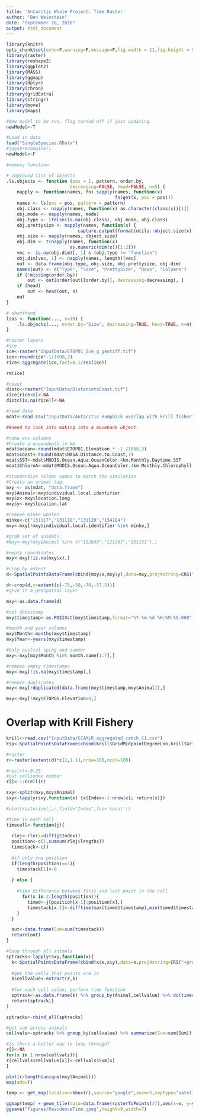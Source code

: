 ```yaml
---
title: 'Antarctic Whale Project: Time Raster'
author: "Ben Weinstein"
date: "September 16, 2016"
output: html_document
---
```


```r
library(knitr)
opts_chunk$set(echo=F,warning=F,message=F,fig.width = 11,fig.height = 5,cache=F)
library(raster)
library(reshape2)
library(ggplot2)
library(MASS)
library(ggmap)
library(dplyr)
library(chron)
library(gridExtra)
library(stringr)
library(move)
library(maps)

#New model to be run, flag turned off if just updating.
newModel<-T
```

```r
#Load in data
load("SingleSpecies.RData")
#jags$recompile()
newModel<-F
```

```r
#memory function

# improved list of objects
.ls.objects <- function (pos = 1, pattern, order.by,
                        decreasing=FALSE, head=FALSE, n=5) {
    napply <- function(names, fn) sapply(names, function(x)
                                         fn(get(x, pos = pos)))
    names <- ls(pos = pos, pattern = pattern)
    obj.class <- napply(names, function(x) as.character(class(x))[1])
    obj.mode <- napply(names, mode)
    obj.type <- ifelse(is.na(obj.class), obj.mode, obj.class)
    obj.prettysize <- napply(names, function(x) {
                           capture.output(format(utils::object.size(x), units = "auto")) })
    obj.size <- napply(names, object.size)
    obj.dim <- t(napply(names, function(x)
                        as.numeric(dim(x))[1:2]))
    vec <- is.na(obj.dim)[, 1] & (obj.type != "function")
    obj.dim[vec, 1] <- napply(names, length)[vec]
    out <- data.frame(obj.type, obj.size, obj.prettysize, obj.dim)
    names(out) <- c("Type", "Size", "PrettySize", "Rows", "Columns")
    if (!missing(order.by))
        out <- out[order(out[[order.by]], decreasing=decreasing), ]
    if (head)
        out <- head(out, n)
    out
}

# shorthand
lsos <- function(..., n=10) {
    .ls.objects(..., order.by="Size", decreasing=TRUE, head=TRUE, n=n)
}
```

```r
#raster layers
#ice
ice<-raster("InputData/ETOPO1_Ice_g_geotiff.tif")
ice<-round(ice*-1/1000,3)
rice<-aggregate(ice,fact=0.1/res(ice))

rm(ice)

#coast
distc<-raster("InputData/DistancetoCoast.tif")
rice[rice<0]<-NA
distc[is.na(rice)]<-NA

#read data
mdat<-read.csv("InputData/Antarctic Humpback overlap with krill fisheries -3085052751565071394.csv")

##need to look into making into a movebank object.

#name env columns
#Create a oceandepth in km 
mdat$ocean<-round(mdat$ETOPO1.Elevation * -1 /1000,3)
mdat$coast<-round(mdat$NASA.Distance.to.Coast,1)
mdat$SST<-mdat$MODIS.Ocean.Aqua.OceanColor.4km.Monthly.Daytime.SST
mdat$ChloroA<-mdat$MODIS.Ocean.Aqua.OceanColor.4km.Monthly.Chlorophyll.A

#standardize column names to match the simulation
#Create an animal tag.
mxy <- as(mdat, "data.frame")
mxy$Animal<-mxy$individual.local.identifier
mxy$x<-mxy$location.long
mxy$y<-mxy$location.lat

#remove minke whales
minke<-c("131117","131118","131120","154184")
mxy<-mxy[!mxy$individual.local.identifier %in% minke,]

#grab set of animals
#mxy<-mxy[mxy$Animal %in% c("112699","121207","131151"),]

#empty coordinates
mxy<-mxy[!is.na(mxy$x),]

#crop by extent
d<-SpatialPointsDataFrame(cbind(mxy$x,mxy$y),data=mxy,proj4string=CRS("+proj=longlat +datum=WGS84"))

d<-crop(d,y=extent(c(-75,-50,-70,-57.5)))
#give it a geospatial layer

mxy<-as.data.frame(d)

#set datestamp
mxy$timestamp<-as.POSIXct(mxy$timestamp,format="%Y-%m-%d %H:%M:%S.000")

#month and year columns
mxy$Month<-months(mxy$timestamp)
mxy$Year<-years(mxy$timestamp)

#Only austral sping and summer
mxy<-mxy[mxy$Month %in% month.name[1:7],]

#remove empty timestamps
mxy<-mxy[!is.na(mxy$timestamp),]

#remove duplicates
mxy<-mxy[!duplicated(data.frame(mxy$timestamp,mxy$Animal)),]

mxy<-mxy[!mxy$ETOPO1.Elevation>0,]

```

# Overlap with Krill Fishery

```r
krill<-read.csv("InputData/CCAMLR_aggregated_catch_C1.csv")
ksp<-SpatialPointsDataFrame(cbind(krill$GridMidpointDegreeLon,krill$GridMidpointHalfDegreeLat),krill)
```

```r
#raster
r<-raster(extent(d)*c(2,1.1),nrow=100,ncol=100)

#res(r)<-0.25
#put cellindex number
r[]<-1:ncell(r)

sxy<-split(mxy,mxy$Animal)
sxy<-lapply(sxy,function(x) {x$Index<-1:nrow(x); return(x)})

#plot(rasterize(j,r,field="Index",fun='count'))

#time in each cell
timecell<-function(j){
  
  rlej<-rle(x=diff(j$Index))
  position<-c(1,cumsum(rlej$lengths))
  timestack<-c()
  
  #if only one position
  if(length(position)==1){
    timestack[1]<-0
    
  } else {
    
    #time difference between first and last point in the cell
      for(x in 2:length(position)){
        timed<-j[position[x-1]:position[x],]
        timestack[x-1]<-difftime(max(timed$timestamp),min(timed$timestamp),units="days")
    }
  }

  out<-data.frame(Sum=sum(timestack))
  return(out)
}

#loop through all animals
sptracks<-lapply(sxy,function(x){
  k<-SpatialPointsDataFrame(cbind(x$x,x$y),data=x,proj4string=CRS("+proj=longlat +datum=WGS84"))
  
  #get the cells that points are in
  k$cellvalue<-extract(r,k)
  
  #for each cell value, perform time function
  sptrack<-as.data.frame(k) %>% group_by(Animal,cellvalue) %>% do(timecell(.))
  return(sptrack)}
)

sptracks<-rbind_all(sptracks)

#get sum across animals
cellvals<-sptracks %>% group_by(cellvalue) %>% summarize(Sum=sum(Sum))

#is there a better way to loop through?
r[]<-NA
for(x in 1:nrow(cellvals)){
r[cellvals$cellvalue[x]]<-cellvals$Sum[x]
}

plot(r/length(unique(mxy$Animal)))
map(add=T)
```


```r
temp <- get_map(location=bbox(r),source="google",zoom=5,maptype="satellite",color = "bw",scale = 2)

ggmap(temp) + geom_tile(data=data.frame(rasterToPoints(r)),aes(x=x, y=y,fill=layer),alpha=0.9) + geom_point(data=krill,aes(x=GridMidpointDegreeLon,y=GridMidpointHalfDegreeLat,size=C1KRIcatchKG/1000)) + scale_fill_continuous(low="blue",high="red") + labs(fill="Days", size="Krill Catch (Metric Tons)") + scale_size_continuous(range=c(1,5)) 
ggsave("Figures/ResidenceTime.jpeg",height=9,width=7)
```
